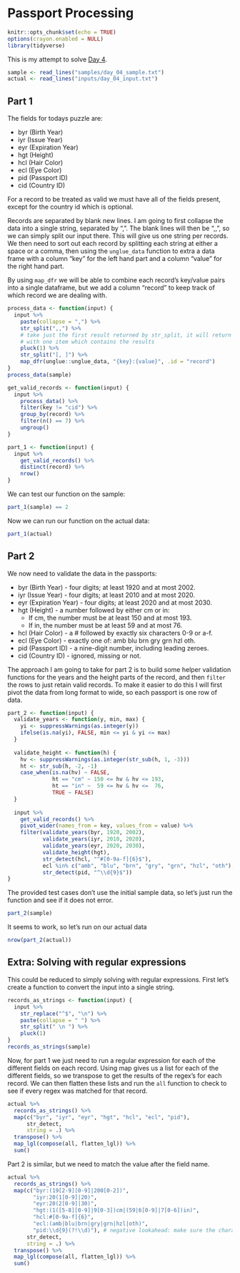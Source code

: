 # Passport Processing

```r
knitr::opts_chunk$set(echo = TRUE)
options(crayon.enabled = NULL)
library(tidyverse)
```

This is my attempt to solve [Day 4](https://adventofcode.com/2020/day/4).

```r
sample <- read_lines("samples/day_04_sample.txt")
actual <- read_lines("inputs/day_04_input.txt")
```

## Part 1

The fields for todays puzzle are:

 - byr (Birth Year)
 - iyr (Issue Year)
 - eyr (Expiration Year)
 - hgt (Height)
 - hcl (Hair Color)
 - ecl (Eye Color)
 - pid (Passport ID)
 - cid (Country ID)

For a record to be treated as valid we must have all of the fields present, except for the country id which is optional.

Records are separated by blank new lines. I am going to first collapse the data into a single string, separated by ",".
The blank lines will then be ",,", so we can simply split our input there. This will give us one string per records. We
then need to sort out each record by splitting each string at either a space or a comma, then using the `unglue_data`
function to extra a data frame with a column "key" for the left hand part and a column "value" for the right hand part.

By using `map_dfr` we will be able to combine each record's key/value pairs into a single dataframe, but we add a
column "record" to keep track of which record we are dealing with.

```r
process_data <- function(input) {
  input %>%
    paste(collapse = ",") %>%
    str_split(",,") %>%
    # take just the first result returned by str_split, it will return a list
    # with one item which contains the results
    pluck(1) %>%
    str_split("[, ]") %>%
    map_dfr(unglue::unglue_data, "{key}:{value}", .id = "record")
}
process_data(sample)
```

```r
get_valid_records <- function(input) {
  input %>%
    process_data() %>%
    filter(key != "cid") %>%
    group_by(record) %>%
    filter(n() == 7) %>%
    ungroup()
}
```

```r
part_1 <- function(input) {
  input %>%
    get_valid_records() %>%
    distinct(record) %>%
    nrow()
}
```

We can test our function on the sample:

```r
part_1(sample) == 2
```

Now we can run our function on the actual data:

```r
part_1(actual)
```

## Part 2

We now need to validate the data in the passports:

 - byr (Birth Year) - four digits; at least 1920 and at most 2002.
 - iyr (Issue Year) - four digits; at least 2010 and at most 2020.
 - eyr (Expiration Year) - four digits; at least 2020 and at most 2030.
 - hgt (Height) - a number followed by either cm or in:
   - If cm, the number must be at least 150 and at most 193.
   - If in, the number must be at least 59 and at most 76.
 - hcl (Hair Color) - a # followed by exactly six characters 0-9 or a-f.
 - ecl (Eye Color) - exactly one of: amb blu brn gry grn hzl oth.
 - pid (Passport ID) - a nine-digit number, including leading zeroes.
 - cid (Country ID) - ignored, missing or not.

The approach I am going to take for part 2 is to build some helper validation functions for the years and the height
parts of the record, and then `filter` the rows to just retain valid records. To make it easier to do this I will first
pivot the data from long format to wide, so each passport is one row of data.

```r
part_2 <- function(input) {
  validate_years <- function(y, min, max) {
    yi <- suppressWarnings(as.integer(y))
    ifelse(is.na(yi), FALSE, min <= yi & yi <= max)
  }
  
  validate_height <- function(h) {
    hv <- suppressWarnings(as.integer(str_sub(h, 1, -3)))
    ht <- str_sub(h, -2, -1)
    case_when(is.na(hv) ~ FALSE,
              ht == "cm" ~ 150 <= hv & hv <= 193,
              ht == "in" ~  59 <= hv & hv <=  76,
              TRUE ~ FALSE)
  }
  
  input %>%
    get_valid_records() %>%
    pivot_wider(names_from = key, values_from = value) %>%
    filter(validate_years(byr, 1920, 2002),
           validate_years(iyr, 2010, 2020),
           validate_years(eyr, 2020, 2030),
           validate_height(hgt),
           str_detect(hcl, "^#[0-9a-f]{6}$"),
           ecl %in% c("amb", "blu", "brn", "gry", "grn", "hzl", "oth"),
           str_detect(pid, "^\\d{9}$"))
}
```

The provided test cases don't use the initial sample data, so let's just run the function and see if it does not error.

```r
part_2(sample)
```

It seems to work, so let's run on our actual data

```r
nrow(part_2(actual))
```

## Extra: Solving with regular expressions

This could be reduced to simply solving with regular expressions. First let's create a function to convert the input
into a single string.

```r
records_as_strings <- function(input) {
  input %>%
    str_replace("^$", "\n") %>%
    paste(collapse = " ") %>%
    str_split(" \n ") %>%
    pluck(1)
}
records_as_strings(sample)
```

Now, for part 1 we just need to run a regular expression for each of the different fields on each record. Using map
gives us a list for each of the different fields, so we transpose to get the results of the regex's for each record. We
can then flatten these lists and run the `all` function to check to see if every regex was matched for that record.

```r
actual %>%
  records_as_strings() %>%
  map(c("byr", "iyr", "eyr", "hgt", "hcl", "ecl", "pid"),
      str_detect,
      string = .) %>%
  transpose() %>%
  map_lgl(compose(all, flatten_lgl)) %>%
  sum()
```

Part 2 is similar, but we need to match the value after the field name.

```r
actual %>%
  records_as_strings() %>%
  map(c("byr:(19[2-9][0-9]|200[0-2])",
        "iyr:20(1[0-9]|20)",
        "eyr:20(2[0-9]|30)",
        "hgt:(1([5-8][0-9]|9[0-3])cm|(59|6[0-9]|7[0-6])in)",
        "hcl:#[0-9a-f]{6}",
        "ecl:(amb|blu|brn|gry|grn|hzl|oth)",
        "pid:\\d{9}(?!\\d)"), # negative lookahead: make sure the character that follows the 9th digit is not a digit
      str_detect,
      string = .) %>%
  transpose() %>%
  map_lgl(compose(all, flatten_lgl)) %>%
  sum()
```
